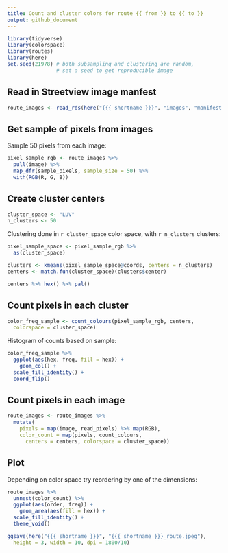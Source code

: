 ```yaml
---
title: Count and cluster colors for route {{ from }} to {{ to }} 
output: github_document
---
```


```r
library(tidyverse)
library(colorspace)
library(routes)
library(here)
set.seed(21978) # both subsampling and clustering are random, 
                # set a seed to get reproducible image
```


## Read in Streetview image manfest

```r
route_images <- read_rds(here("{{{ shortname }}}", "images", "manifest.rds"))
```

## Get sample of pixels from images

Sample 50 pixels from each image:
```r
pixel_sample_rgb <- route_images %>% 
  pull(image) %>% 
  map_dfr(sample_pixels, sample_size = 50) %>% 
  with(RGB(R, G, B)) 
```

## Create cluster centers
```r
cluster_space <- "LUV"
n_clusters <- 50
```

Clustering done in `r cluster_space` color space, with `r n_clusters` clusters:
```r
pixel_sample_space <- pixel_sample_rgb %>% 
  as(cluster_space)

clusters <- kmeans(pixel_sample_space@coords, centers = n_clusters)
centers <- match.fun(cluster_space)(clusters$center)

centers %>% hex() %>% pal()
```

## Count pixels in each cluster

```r
color_freq_sample <- count_colours(pixel_sample_rgb, centers,
  colorspace = cluster_space)
```

Histogram of counts based on sample:
```r
color_freq_sample %>% 
  ggplot(aes(hex, freq, fill = hex)) +
    geom_col() +
  scale_fill_identity() +
  coord_flip()
```

## Count pixels in each image

```r
route_images <- route_images %>% 
  mutate(
    pixels = map(image, read_pixels) %>% map(RGB),
    color_count = map(pixels, count_colours, 
      centers = centers, colorspace = cluster_space))
```

## Plot

Depending on color space try reordering by one of the dimensions:
```r
route_images %>% 
  unnest(color_count) %>% 
  ggplot(aes(order, freq)) +
    geom_area(aes(fill = hex)) +
  scale_fill_identity() +
  theme_void()
```

```r
ggsave(here("{{{ shortname }}}", "{{{ shortname }}}_route.jpeg"), 
  height = 3, width = 10, dpi = 1800/10)
```

